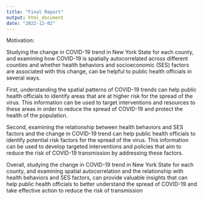 ```yaml
---
title: "Final Report"
output: html_document
date: "2022-12-02"
---
```


Motivation: 

Studying the change in COVID-19 trend in New York State for each county, and examining how COVID-19 is spatially autocorrelated across different counties and whether health behaviors and socioeconomic (SES) factors are associated with this change, can be helpful to public health officials in several ways.

First, understanding the spatial patterns of COVID-19 trends can help public health officials to identify areas that are at higher risk for the spread of the virus. This information can be used to target interventions and resources to these areas in order to reduce the spread of COVID-19 and protect the health of the population.

Second, examining the relationship between health behaviors and SES factors and the change in COVID-19 trend can help public health officials to identify potential risk factors for the spread of the virus. This information can be used to develop targeted interventions and policies that aim to reduce the risk of COVID-19 transmission by addressing these factors.

Overall, studying the change in COVID-19 trend in New York State for each county, and examining spatial autocorrelation and the relationship with health behaviors and SES factors, can provide valuable insights that can help public health officials to better understand the spread of COVID-19 and take effective action to reduce the risk of transmission

